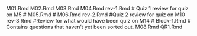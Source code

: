 M01.Rmd
M02.Rmd
M03.Rmd
M04.Rmd
rev-1.Rmd # Quiz 1 review for quiz on M5 
# M05.Rmd
# M06.Rmd
rev-2.Rmd #Quiz 2 review for quiz on M10 
rev-3.Rmd #Review for what would have been quiz on M14
# Block-1.Rmd # Contains questions that haven't yet been sorted out.
M08.Rmd
QR1.Rmd
